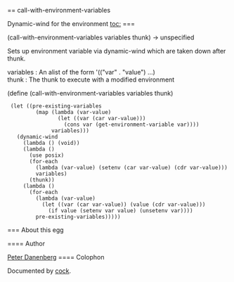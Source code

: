 == call-with-environment-variables

Dynamic-wind for the environment
[[toc:]]
=== {{call-with-environment-variables}}
<procedure>(call-with-environment-variables variables thunk) → unspecified</procedure>
Sets up environment variable via dynamic-wind which are taken down after thunk.
; variables : An alist of the form '(("var" . "value") ...)
; thunk : The thunk to execute with a modified environment
<enscript highlight="scheme">(define (call-with-environment-variables variables thunk)
  (let ((pre-existing-variables
          (map (lambda (var-value)
                 (let ((var (car var-value)))
                   (cons var (get-environment-variable var))))
               variables)))
    (dynamic-wind
      (lambda () (void))
      (lambda ()
        (use posix)
        (for-each
          (lambda (var-value) (setenv (car var-value) (cdr var-value)))
          variables)
        (thunk))
      (lambda ()
        (for-each
          (lambda (var-value)
            (let ((var (car var-value)) (value (cdr var-value)))
              (if value (setenv var value) (unsetenv var))))
          pre-existing-variables)))))
</enscript>
=== About this egg

==== Author

[[/users/klutometis|Peter Danenberg]]
==== Colophon

Documented by [[/egg/cock|cock]].